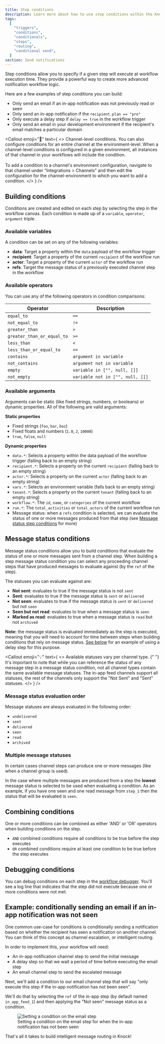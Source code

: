 ```yaml
---
title: Step conditions
description: Learn more about how to use step conditions within the Knock workflow builder.
tags:
  [
    "triggers",
    "conditions",
    "conditionals",
    "steps",
    "routing",
    "conditional send",
  ]
section: Send notifications
---
```



Step conditions allow you to specify if a given step will execute at workflow execution time. They provide a powerful way to create more advanced notification workflow logic.

Here are a few examples of step conditions you can build:

- Only send an email if an in-app notification was not previously read or seen
- Only send an in-app notification if the `recipient.plan == "pro"`
- Only execute a delay step if `delay == true` in the workflow trigger
- Only send an email in your development environment if the recipient's email matches a particular domain

<Callout
  emoji="🌠"
  text={
    <>
      <span className="font-bold">Channel-level conditions.</span> You can also
      configure conditions for an entire channel at the environment-level. When
      a channel-level conditions is configured in a given environment, all
      instances of that channel in your workflows will include the condition.
      <br />
      <br />
      To add a condition to a channel's environment configuration, navigate to that
      channel under "Integrations > Channels" and then edit the configuration for
      the channel-environment to which you want to add a condition.
    </>
  }
/>

## Building conditions

Conditions are created and edited on each step by selecting the step in the workflow canvas. Each condition is made up of a `variable`, `operator`, `argument` triple.

### Available variables

A condition can be set on any of the following variables:

- **data**: Target a property within the `data` payload of the workflow trigger
- **recipient**: Target a property of the current `recipient` of the workflow run
- **actor**: Target a property of the current `actor` of the workflow run
- **refs**: Target the message status of a previously executed channel step in the workflow

### Available operators

You can use any of the following operators in condition comparisons:

| Operator                   | Description                      |
| -------------------------- | -------------------------------- |
| `equal_to`                 | `==`                             |
| `not_equal_to`             | `!=`                             |
| `greater_than`             | `>`                              |
| `greater_than_or_equal_to` | `>=`                             |
| `less_than`                | `<`                              |
| `less_than_or_equal_to`    | `<=`                             |
| `contains`                 | `argument in variable`           |
| `not_contains`             | `argument not in variable`       |
| `empty`                    | `variable in ["", null, []]`     |
| `not_empty`                | `variable not in ["", null, []]` |

### Available arguments

Arguments can be static (like fixed strings, numbers, or booleans) or dynamic properties. All of the following are valid arguments:

**Static properties**

- Fixed strings (`foo`, `bar`, `baz`)
- Fixed floats and numbers (`1.0`, `2`, `10000`)
- `true`, `false`, `null`

**Dynamic properties**

- `data.*`: Selects a property within the data payload of the workflow trigger (falling back to an empty string)
- `recipient.*`: Selects a property on the current `recipient` (falling back to an empty string)
- `actor.*`: Selects a property on the current `actor` (falling back to an empty string)
- `vars.*`: Selects an environment variable (falls back to an empty string)
- `tenant.*`: Selects a property on the current `tenant` (falling back to an empty string)
- `workflow.*`: The `id`, `name`, or `categories` of the current workflow
- `run.*`: The `total_activities` or `total_actors` of the current workflow run
- Message status: when a `refs` condition is selected, we can evaluate the status of one or more messages produced from that step (see [Message status step conditions](#message-status-step-conditions) for more)

## Message status conditions

Message status conditions allow you to build conditions that evaluate the status of one or more messages sent from a channel step. When building a step message status condition you can select any proceeding channel steps that have produced messages to evaluate against (by the `ref` of the step).

The statuses you can evaluate against are:

- **Not sent**: evaluates to true if the message status is not `sent`
- **Sent**: evaluates to true if the message status is `sent` or `delivered`
- **Not seen**: evaluates to true if the message status is `sent` or `delivered` but not `seen`
- **Seen but not read**: evaluates to true when a message status is `seen`
- **Marked as read**: evaluates to true when a message status is `read` but not `archived`

**Note:** the message status is evaluated immediately as the step is executed, meaning that you will need to account for time between steps when building conditions that rely on message status. [See below](#example-conditionally-sending-an-email-if-an-in-app-notification-was-not-seen) for an example of using a delay step for this purpose.

<Callout
  emoji="💡"
  text={
    <>
      <span className="font-bold">
        Available statuses vary per channel type.
      </span>{" "}
      It's important to note that while you can reference the status of any
      message step in a message status condition, not all channel types contain
      the same available message statuses. The in-app feed channels support all
      statuses, the rest of the channels only support the "Not Sent" and "Sent"
      statuses.
    </>
  }
/>

### Message status evaluation order

Message statuses are always evaluated in the following order:

- `undelivered`
- `sent`
- `delivered`
- `seen`
- `read`
- `archived`

### Multiple message statuses

In certain cases channel steps can produce one or more messages (like when a channel group is used).

In the case where multiple messages are produced from a step the **lowest** message status is selected to be used when evaluating a condition. As an example, if you have one seen and one read message from `step_1` then the status that will be evaluated is `seen`.

## Combining conditions

One or more conditions can be combined as either 'AND' or 'OR' operators when building conditions on the step.

- `AND` combined conditions require all conditions to be true before the step executes
- `OR` combined conditions require at least one condition to be true before the step executes

## Debugging conditions

You can debug conditions on each step in the [workflow debugger](/send-notifications/debugging-workflows). You'll see a log line that indicates that the step did not execute because one or more conditions were not met.

## Example: conditionally sending an email if an in-app notification was not seen

One common use-case for conditions is conditionally sending a notification based on whether the recipient has seen a notification on another channel. You can think of this concept as channel escalation, or intelligent routing.

In order to implement this, your workflow will need:

- An in-app notification channel step to send the initial message
- A delay step so that we wait a period of time before executing the email step
- An email channel step to send the escalated message

Next, we'll add a condition to our email channel step that will say "only execute this step if the in-app notification has not been seen".

We'll do that by selecting the `ref` of the in-app step (by default named `in_app_feed_1`) and then applying the "Not seen" message status as a condition.

<figure>
  <img
    src="/images/functions/message-status-trigger-condition.png"
    alt="Setting a condition on the email step"
  />
  <figcaption>
    Setting a condition on the email step for when the in-app notification has
    not been seen
  </figcaption>
</figure>

That's all it takes to build intelligent message routing in Knock!
